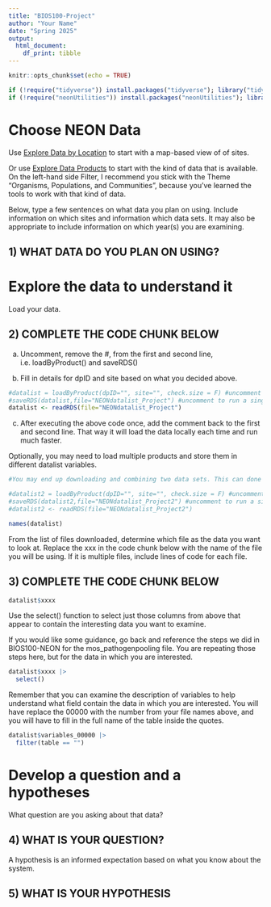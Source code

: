 ---
title: "BIOS100-Project"
author: "Your Name"
date: "Spring 2025"
output: 
  html_document:
    df_print: tibble
---

```{r setup, include=FALSE}
knitr::opts_chunk$set(echo = TRUE)
```

```{r packages}
if (!require("tidyverse")) install.packages("tidyverse"); library("tidyverse") #install and load tidyverse
if (!require("neonUtilities")) install.packages("neonUtilities"); library("neonUtilities") #used to download NEON data
```

# Choose NEON Data


Use [Explore Data by Location](https://www.neonscience.org/data#0) to start with a map-based view of of sites.

Or use [Explore Data Products](https://data.neonscience.org/data-products/explore) to start with the kind of data that is available. On the left-hand side Filter, I recommend you stick with the Theme "Organisms, Populations, and Communities", because you've learned the tools to work with that kind of data.

Below, type a few sentences on what data you plan on using. Include information on which sites and information which data sets. It may also be appropriate to include information on which year(s) you are examining.

## 1) WHAT DATA DO YOU PLAN ON USING?




# Explore the data to understand it

Load your data. 

## 2) COMPLETE THE CODE CHUNK BELOW

a) Uncomment, remove the #, from the first and second line, i.e. loadByProduct() and saveRDS()

b) Fill in details for dpID and site based on what you decided above.

```{r}
#datalist = loadByProduct(dpID="", site="", check.size = F) #uncomment to run a single time
#saveRDS(datalist,file="NEONdatalist_Project") #uncomment to run a single time
datalist <- readRDS(file="NEONdatalist_Project")
```

c) After executing the above code once, add the comment back to the first and second line. That way it will load the data locally each time and run much faster.

Optionally, you may need to load multiple products and store them in different datalist variables.

```{r}
#You may end up downloading and combining two data sets. This can done the same as above, just save it as datalist2

#datalist2 = loadByProduct(dpID="", site="", check.size = F) #uncomment to run a single time
#saveRDS(datalist2,file="NEONdatalist_Project2") #uncomment to run a single time
#datalist2 <- readRDS(file="NEONdatalist_Project2")
```

```{r}
names(datalist)
```

From the list of files downloaded, determine which file as the data you want to look at. Replace the xxx in the code chunk below with the name of the file you will be using. If it is multiple files, include lines of code for each file.

## 3) COMPLETE THE CODE CHUNK BELOW

```{r}
datalist$xxxx
```

Use the select() function to select just those columns from above that appear to contain the interesting data you want to examine. 

If you would like some guidance, go back and reference the steps we did in BIOS100-NEON for the mos_pathogenpooling file. You are repeating those steps here, but for the data in which you are interested.

```{r}
datalist$xxxx |>
  select()
```

Remember that you can examine the description of variables to help understand what field contain the data in which you are interested. You will have replace the 00000 with the number from your file names above, and you will have to fill in the full name of the table inside the quotes. 

```{r}
datalist$variables_00000 |>
  filter(table == "")
```

# Develop a question and a hypotheses

What question are you asking about that data?

## 4) WHAT IS YOUR QUESTION?



A hypothesis is an informed expectation based on what you know about the system. 

## 5) WHAT IS YOUR HYPOTHESIS



